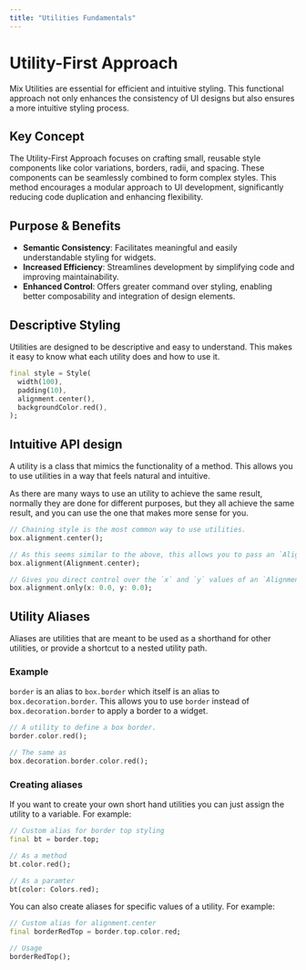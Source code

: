 ```yaml
---
title: "Utilities Fundamentals"
---
```



# Utility-First Approach

Mix Utilities are essential for efficient and intuitive styling. This functional approach not only enhances the consistency of UI designs but also ensures a more intuitive styling process.

## Key Concept

The Utility-First Approach focuses on crafting small, reusable style components like color variations, borders, radii, and spacing. These components can be seamlessly combined to form complex styles. This method encourages a modular approach to UI development, significantly reducing code duplication and enhancing flexibility.

## Purpose & Benefits

- **Semantic Consistency**: Facilitates meaningful and easily understandable styling for widgets.
- **Increased Efficiency**: Streamlines development by simplifying code and improving maintainability.
- **Enhanced Control**: Offers greater command over styling, enabling better composability and integration of design elements.

## Descriptive Styling

Utilities are designed to be descriptive and easy to understand. This makes it easy to know what each utility does and how to use it.

```dart
final style = Style(
  width(100),
  padding(10),
  alignment.center(),
  backgroundColor.red(),
);
```

## Intuitive API design

A utility is a class that mimics the functionality of a method. This allows you to use utilities in a way that feels natural and intuitive.

As there are many ways to use an utility to achieve the same result, normally they are done for different purposes, but they all achieve the same result, and you can use the one that makes more sense for you.

```dart
// Chaining style is the most common way to use utilities.
box.alignment.center();

// As this seems similar to the above, this allows you to pass an `Alignment` as a parameter.
box.alignment(Alignment.center);

// Gives you direct control over the `x` and `y` values of an `Alignment` object.
box.alignment.only(x: 0.0, y: 0.0);
```

## Utility Aliases

Aliases are utilities that are meant to be used as a shorthand for other utilities, or provide a shortcut to a nested utility path.

### Example

`border` is an alias to `box.border` which itself is an alias to `box.decoration.border`. This allows you to use `border` instead of `box.decoration.border` to apply a border to a widget.

```dart
// A utility to define a box border.
border.color.red();

// The same as
box.decoration.border.color.red();
```

### Creating aliases

If you want to create your own short hand utilities you can just assign the
utility to a variable. For example:

```dart
// Custom alias for border top styling
final bt = border.top;

// As a method
bt.color.red();

// As a paramter
bt(color: Colors.red);
```

You can also create aliases for specific values of a utility. For example:

```dart
// Custom alias for alignment.center
final borderRedTop = border.top.color.red;

// Usage
borderRedTop();
```
